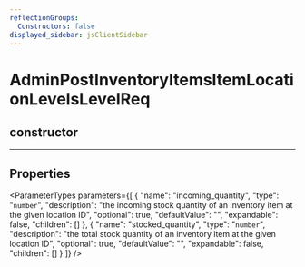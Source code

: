 ```yaml
---
reflectionGroups:
  Constructors: false
displayed_sidebar: jsClientSidebar
---
```



# AdminPostInventoryItemsItemLocationLevelsLevelReq

## constructor

___

## Properties

<ParameterTypes parameters={[
  {
    "name": "incoming_quantity",
    "type": "`number`",
    "description": "the incoming stock quantity of an inventory item at the given location ID",
    "optional": true,
    "defaultValue": "",
    "expandable": false,
    "children": []
  },
  {
    "name": "stocked_quantity",
    "type": "`number`",
    "description": "the total stock quantity of an inventory item at the given location ID",
    "optional": true,
    "defaultValue": "",
    "expandable": false,
    "children": []
  }
]} />
